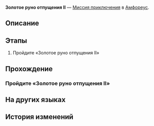 {{Дополнить|Диалоги.}}
{{Миссия Инфобокс
|id              = 8030111
|Название        = 
|Изображение     = Миссия Освоения Золотое руно отпущения II.png
|Тип             = Миссия приключения
|События         = 
|Глава           = 
|Условия         = 
|Персонажи       = Первопроходец
|СтартЛокация    = Золотое руно отпущения II
|Мир             = Амфореус
|Локации         = Золотое руно отпущения II
|Предыдущая      = 
|Следующая       = 
|Награды         = 
}}
'''Золотое руно отпущения II''' — [[Миссия приключения]] в [[Амфореус]].

==Описание==
{{Описание|<!--официальное описание из Перекрёстка судеб-->}}

==Этапы==
# Пройдите «Золотое руно отпущения II»

==Прохождение==
{{Дополнить}}

===Пройдите «Золотое руно отпущения II»===
{{Описание миссии|локация=Золотое руно отпущения II|Все комнаты гипогея надёжно запечатаны. Эта находится под защитой золотого руна отпущения. Продолжить путь можно, лишь пройдя испытание.}}
{{Диалог Начало}}

{{Диалог Конец}}

==На других языках==
{{На других языках
|en   = Golden Scapegoat: Room II
|zhs  = 黄金替罪羊-房间Ⅱ
|zht  = 黃金替罪羔羊-房間Ⅱ
|ja   = 黄金のスケープゴート：部屋II
|ko   = 황금 희생양-방Ⅱ
|es   = Chivo expiatorio dorado: sala II
|fr   = Salle II du Bouc émissaire doré
|ru   = Золотое руно отпущения II
|th   = แพะรับบาปทองคำ: ห้อง II
|vi   = Con Dê Gánh Tội Vàng: Phòng II
|de   = Goldener Sündenbock: Raum II
|id   = Kambing Hitam Emas: Ruangan II
|pt   = Bode Expiatório Dourado: Sala II
}}

==История изменений==
{{История изменений|3.0}}
